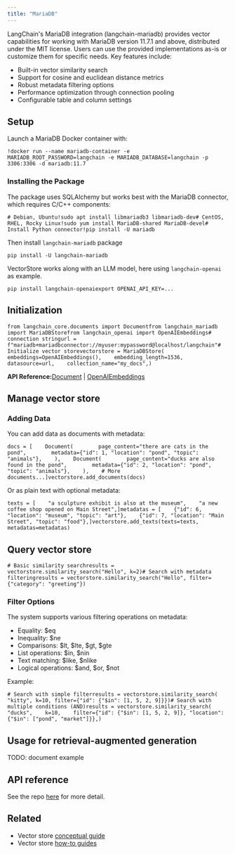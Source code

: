 ```yaml
---
title: "MariaDB"
---
```


LangChain's MariaDB integration (langchain-mariadb) provides vector capabilities for working with MariaDB version 11.7.1 and above, distributed under the MIT license. Users can use the provided implementations as-is or customize them for specific needs. Key features include:

* Built-in vector similarity search
* Support for cosine and euclidean distance metrics
* Robust metadata filtering options
* Performance optimization through connection pooling
* Configurable table and column settings

## Setup

Launch a MariaDB Docker container with:

```
!docker run --name mariadb-container -e MARIADB_ROOT_PASSWORD=langchain -e MARIADB_DATABASE=langchain -p 3306:3306 -d mariadb:11.7
```

### Installing the Package

The package uses SQLAlchemy but works best with the MariaDB connector, which requires C/C++ components:

```
# Debian, Ubuntu!sudo apt install libmariadb3 libmariadb-dev# CentOS, RHEL, Rocky Linux!sudo yum install MariaDB-shared MariaDB-devel# Install Python connector!pip install -U mariadb
```

Then install `langchain-mariadb` package

```
pip install -U langchain-mariadb
```

VectorStore works along with an LLM model, here using `langchain-openai` as example.

```
pip install langchain-openaiexport OPENAI_API_KEY=...
```

## Initialization

```
from langchain_core.documents import Documentfrom langchain_mariadb import MariaDBStorefrom langchain_openai import OpenAIEmbeddings# connection stringurl = f"mariadb+mariadbconnector://myuser:mypassword@localhost/langchain"# Initialize vector storevectorstore = MariaDBStore(    embeddings=OpenAIEmbeddings(),    embedding_length=1536,    datasource=url,    collection_name="my_docs",)
```

**API Reference:**[Document](https://python.langchain.com/api_reference/core/documents/langchain_core.documents.base.Document.html) | [OpenAIEmbeddings](https://python.langchain.com/api_reference/openai/embeddings/langchain_openai.embeddings.base.OpenAIEmbeddings.html)

## Manage vector store

### Adding Data

You can add data as documents with metadata:

```
docs = [    Document(        page_content="there are cats in the pond",        metadata={"id": 1, "location": "pond", "topic": "animals"},    ),    Document(        page_content="ducks are also found in the pond",        metadata={"id": 2, "location": "pond", "topic": "animals"},    ),    # More documents...]vectorstore.add_documents(docs)
```

Or as plain text with optional metadata:

```
texts = [    "a sculpture exhibit is also at the museum",    "a new coffee shop opened on Main Street",]metadatas = [    {"id": 6, "location": "museum", "topic": "art"},    {"id": 7, "location": "Main Street", "topic": "food"},]vectorstore.add_texts(texts=texts, metadatas=metadatas)
```

## Query vector store

```
# Basic similarity searchresults = vectorstore.similarity_search("Hello", k=2)# Search with metadata filteringresults = vectorstore.similarity_search("Hello", filter={"category": "greeting"})
```

### Filter Options

The system supports various filtering operations on metadata:

* Equality: $eq
* Inequality: $ne
* Comparisons: $lt, $lte, $gt, $gte
* List operations: $in, $nin
* Text matching: $like, $nlike
* Logical operations: $and, $or, $not

Example:

```
# Search with simple filterresults = vectorstore.similarity_search(    "kitty", k=10, filter={"id": {"$in": [1, 5, 2, 9]}})# Search with multiple conditions (AND)results = vectorstore.similarity_search(    "ducks",    k=10,    filter={"id": {"$in": [1, 5, 2, 9]}, "location": {"$in": ["pond", "market"]}},)
```

## Usage for retrieval-augmented generation

TODO: document example

## API reference

See the repo [here](https://github.com/mariadb-corporation/langchain-mariadb) for more detail.

## Related

* Vector store [conceptual guide](/src/oss/concepts/vectorstores)
* Vector store [how-to guides](/src/oss/how_to/#vector-stores)
